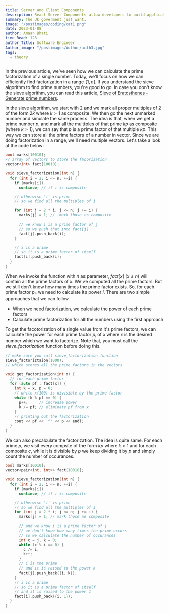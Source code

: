 ```yaml
---
title: Server and Client Components
description: React Server Components allow developers to build applications that span the server and client.
summary: The Uk goverment just want.
image: "/postimages/coding/cat1.png"
date: 2023-01-08
author: Amaan Bhati
time_Read: 123
author_Title: Software Engineer
Author_image: "/postimages/Author/auth3.jpg"
tags:
  - theory
---
```


In the previous article, we've seen how we can calculate the prime factorization of a single number. Today, we'll focus on how we can efficiently find factorization in a range $[1, n]$. If you understand the sieve algorithm to find prime numbers, you're good to go. In case you don't know the sieve algorithm, you can read this article, [Sieve of Eratosthenes – Generate prime numbers](/sieve-of-eratosthenes).

In the sieve algorithm, we start with $2$ and we mark all proper multiples of $2$ of the form $2k$ where $k > 1$ as composite. We then go the next unmarked number and simulate the same process. The idea is that, when we get a prime number $p$, and mark all the multiples of that prime $kp$ as composite (where $k>1$), we can say that $p$ is a prime factor of that multiple $kp$. This way we can store all the prime factors of a number in vector. Since we are doing factorization in a range, we'll need multiple vectors. Let's take a look at the code below:

```cpp
bool marks[10010];
// array of vectors to store the facorization
vector<int> fact[10010];

void sieve_factorization(int n) {
  for (int i = 2; i <= n; ++i) {
    if (marks[i])
      continue; // if i is composite

    // otherwise 'i' is prime
    // so we find all the multiples of i

    for (int j = 2 * i; j <= n; j += i) {
      marks[j] = 1; //  mark those as composite

      // we know i is a prime factor of j
      // so we push that into fact[j]
      fact[j].push_back(i);
    }

    // i is a prime
    // so it is a prime factor of itself
    fact[i].push_back(i);
  }
}
```

When we invoke the function with $n$ as parameter, $fact[x]$ ($x \leq n$) will contain all the prime factors of $x$. We've computed all the prime factors. But we still don't know how many times the prime factor exists. So, for each prime factor $p_i$, we need to calculate its power $i$. There are two simple approaches that we can follow

- When we need factorization, we calculate the power of each prime factors
- Calculate prime factorization for all the numbers using the first approach

To get the facotorization of a single value from it's prime factors, we can calculate the power for each prime factor $p_i$ of $x$ where $x$ is the desired number which we want to factorize. Note that, you must call the _sieve_factorization_ function before doing this.

```cpp
// make sure you call sieve_factorization function
sieve_factoriztaion(1000);
// which stores all the prime factors in the vectors

void get_factorization(int x) {
  // for each prime factor
  for (auto pf : fact[x]) {
    int k = x, p = 0;
    // while x(100) is divisible by the prime factor
    while (k % pf == 0) {
      p++;     // increase power
      k /= pf; // eliminate pf from x
    }
    // printing out the factorization
    cout << pf << '^' << p << endl;
  }
}
```

We can also precalculate the factorization. The idea is quite same. For each prime $p$, we visit every compsite of the form $kp$ where $k > 1$ and for each composite $c$, while it is divisible by $p$ we keep dividing it by $p$ and simply count the number of occurances.

```cpp
bool marks[10010];
vector<pair<int, int>> fact[10010];

void sieve_factorization(int n) {
  for (int i = 2; i <= n; ++i) {
    if (marks[i])
      continue; // if i is composite

    // otherwise 'i' is prime
    // so we find all the multiples of i
    for (int j = 2 * i; j <= n; j += i) {
      marks[j] = 1; // mark those as composite

      // and we know i is a prime factor of j
      // we don't know how many times the prime occurs
      // so we calculate the number of occurances
      int c = j, k = 0;
      while (c % i == 0) {
        c /= i;
        k++;
      }
      // i is the prime
      // and it is raised to the power k
      fact[j].push_back({i, k});
    }
    // i is a prime
    // so it is a prime factor of itself
    // and it is raised to the power 1
    fact[i].push_back({i, 1});
  }
}
```
